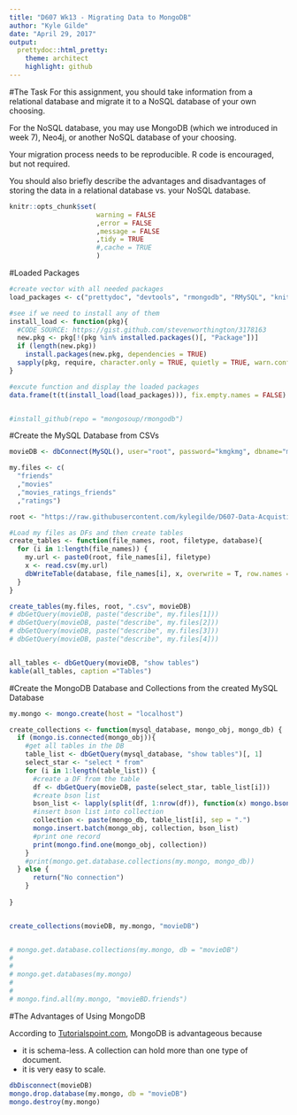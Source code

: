 ```yaml
---
title: "D607 Wk13 - Migrating Data to MongoDB"
author: "Kyle Gilde"
date: "April 29, 2017"
output: 
  prettydoc::html_pretty:
    theme: architect
    highlight: github
---
```

#The Task
For this assignment, you should take information from a relational database and migrate it to a NoSQL database of your own choosing. 

For the NoSQL database, you may use MongoDB (which we introduced in week 7), Neo4j, or another NoSQL database of your choosing.

Your migration process needs to be reproducible.  R code is encouraged, but not required.  

You should also briefly describe the advantages and disadvantages of storing the data in a relational database vs. your NoSQL database.


```r
knitr::opts_chunk$set(
                      warning = FALSE
                      ,error = FALSE
                      ,message = FALSE
                      ,tidy = TRUE
                      #,cache = TRUE
                      )
```


#Loaded Packages
```r
#create vector with all needed packages
load_packages <- c("prettydoc", "devtools", "rmongodb", "RMySQL", "knitr", "jsonlite")

#see if we need to install any of them
install_load <- function(pkg){
  #CODE SOURCE: https://gist.github.com/stevenworthington/3178163
  new.pkg <- pkg[!(pkg %in% installed.packages()[, "Package"])]
  if (length(new.pkg)) 
    install.packages(new.pkg, dependencies = TRUE)
  sapply(pkg, require, character.only = TRUE, quietly = TRUE, warn.conflicts = FALSE)
}

#excute function and display the loaded packages
data.frame(t(t(install_load(load_packages))), fix.empty.names = FALSE)


#install_github(repo = "mongosoup/rmongodb")
```

#Create the MySQL Database from CSVs
```r
movieDB <- dbConnect(MySQL(), user="root", password="kmgkmg", dbname="movie_ratings", host="localhost", port=3306)

my.files <- c(
  "friends"
  ,"movies"
  ,"movies_ratings_friends"
  ,"ratings")

root <- "https://raw.githubusercontent.com/kylegilde/D607-Data-Acquistion/master/data-sets/movie_ratings/"

#Load my files as DFs and then create tables
create_tables <- function(file_names, root, filetype, database){
  for (i in 1:length(file_names)) {
    my.url <- paste0(root, file_names[i], filetype)
    x <- read.csv(my.url)
    dbWriteTable(database, file_names[i], x, overwrite = T, row.names = F)
  }
}

create_tables(my.files, root, ".csv", movieDB)
# dbGetQuery(movieDB, paste("describe", my.files[1]))
# dbGetQuery(movieDB, paste("describe", my.files[2]))
# dbGetQuery(movieDB, paste("describe", my.files[3]))
# dbGetQuery(movieDB, paste("describe", my.files[4]))


all_tables <- dbGetQuery(movieDB, "show tables")
kable(all_tables, caption ="Tables")
```


#Create the MongoDB Database and Collections from the created MySQL Database
```r
my.mongo <- mongo.create(host = "localhost") 

create_collections <- function(mysql_database, mongo_obj, mongo_db) {
  if (mongo.is.connected(mongo_obj)){
    #get all tables in the DB
    table_list <- dbGetQuery(mysql_database, "show tables")[, 1]
    select_star <- "select * from"
    for (i in 1:length(table_list)) {
      #create a DF from the table
      df <- dbGetQuery(movieDB, paste(select_star, table_list[i]))
      #create bson list
      bson_list <- lapply(split(df, 1:nrow(df)), function(x) mongo.bson.from.JSON(toJSON(x)))
      #insert bson list into collection
      collection <- paste(mongo_db, table_list[i], sep = ".") 
      mongo.insert.batch(mongo_obj, collection, bson_list)
      #print one record
      print(mongo.find.one(mongo_obj, collection))
    }
    #print(mongo.get.database.collections(my.mongo, mongo_db))
  } else {
      return("No connection")
    }
      
}


create_collections(movieDB, my.mongo, "movieDB")


# mongo.get.database.collections(my.mongo, db = "movieDB")
# 
# 
# mongo.get.databases(my.mongo)
# 
# 
# mongo.find.all(my.mongo, "movieBD.friends")


```

#The Advantages of Using MongoDB

According to [Tutorialspoint.com](https://www.tutorialspoint.com/mongodb/mongodb_advantages.htm), MongoDB is advantageous because

+ it is schema-less. A collection can hold more than one type of document.
+ it is very easy to scale.


```r
dbDisconnect(movieDB)
mongo.drop.database(my.mongo, db = "movieDB")
mongo.destroy(my.mongo)
```

